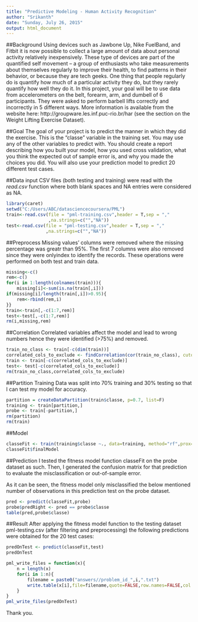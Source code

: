 ```yaml
---
title: "Predictive Modeling - Human Activity Recognition"
author: "Srikanth"
date: "Sunday, July 26, 2015"
output: html_document
---
```

##Background
Using devices such as Jawbone Up, Nike FuelBand, and Fitbit it is now possible to collect a large amount of data about personal activity relatively inexpensively. These type of devices are part of the quantified self movement – a group of enthusiasts who take measurements about themselves regularly to improve their health, to find patterns in their behavior, or because they are tech geeks. One thing that people regularly do is quantify how much of a particular activity they do, but they rarely quantify how well they do it. In this project, your goal will be to use data from accelerometers on the belt, forearm, arm, and dumbell of 6 participants. They were asked to perform barbell lifts correctly and incorrectly in 5 different ways. More information is available from the website here: http://groupware.les.inf.puc-rio.br/har (see the section on the Weight Lifting Exercise Dataset).

##Goal
The goal of your project is to predict the manner in which they did the exercise. This is the "classe" variable in the training set. You may use any of the other variables to predict with. You should create a report describing how you built your model, how you used cross validation, what you think the expected out of sample error is, and why you made the choices you did. You will also use your prediction model to predict 20 different test cases. 

##Data input
CSV files (both testing and training) were read with the _read.csv_ function where both blank spaces and NA entries were considered as NA.

```r
library(caret)
setwd("C:/Users/ABC/datasciencecoursera/PML")
train<-read.csv(file = "pml-training.csv",header = T,sep = ","
                ,na.strings=c("","NA"))
test<-read.csv(file = "pml-testing.csv",header = T,sep = ","
               ,na.strings=c("","NA"))

```

##Preprocess
Missing values' columns were removed where the missing percentage was greatr than 95%. The first 7 columns were also removed since they were onlyindex to identify the records. These operations were performed on both test and train data.

```r
missing<-c()
rem<-c()
for(i in 1:length(colnames(train))){
    missing[i]<-sum(is.na(train[,i]))
if(missing[i]/length(train[,i])>0.95){
    rem<-rbind(rem,i)
}}
train<-train[,-c(1:7,rem)]
test<-test[,-c(1:7,rem)]
rm(i,missing,rem)

```

##Correlation
Correlated variables affect the model and lead to wrong numbers hence they were identified (>75%) and removed.

```r
train_no_class <- train[-c(dim(train))]
correlated_cols_to_exclude <- findCorrelation(cor(train_no_class), cutoff= 0.75)
train <- train[-c(correlated_cols_to_exclude)]
test<- test[-c(correlated_cols_to_exclude)]
rm(train_no_class,correlated_cols_to_exclude)

```

##Partition
Training Data was split into 70% training and 30% testing so that I can test my model for accuracy.

```r
partition = createDataPartition(train$classe, p=0.7, list=F)
training <- train[partition,]
probe <- train[-partition,]
rm(partition)
rm(train)

```

##Model

```r
classeFit <- train(training$classe ~., data=training, method="rf",prox=TRUE)
classeFit$finalModel

```

##Prediction
I tested the fitness model function classeFit on the probe dataset as such. Then, I generated the confusion matrix for that prediction to evaluate the misclassification or out-of-sample error.  

As it can be seen, the fitness model only misclassified the below mentioned number of observations in this prediction test on the probe dataset.

```r
pred <- predict(classeFit,probe)
probe$predRight <- pred == probe$classe
table(pred,probe$classe)

```

##Result
After applying the fitness model function to the testing dataset pml-testing.csv (after filtering and preprocessing) the following predictions were obtained for the 20 test cases:

```r
predOnTest <- predict(classeFit,test)
predOnTest

pml_write_files = function(x){
    n = length(x)
    for(i in 1:n){
        filename = paste0("answers//problem_id_",i,".txt")
        write.table(x[i],file=filename,quote=FALSE,row.names=FALSE,col.names=FALSE)
    }
}
pml_write_files(predOnTest)

```

Thank you.